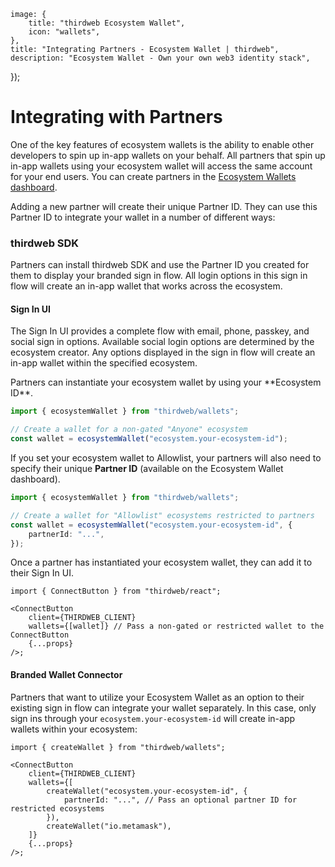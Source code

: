 
	image: {
		title: "thirdweb Ecosystem Wallet",
		icon: "wallets",
	},
	title: "Integrating Partners - Ecosystem Wallet | thirdweb",
	description: "Ecosystem Wallet - Own your own web3 identity stack",
});

# Integrating with Partners

One of the key features of ecosystem wallets is the ability to enable other developers to spin up in-app wallets on your behalf. All partners that spin up in-app wallets using your ecosystem wallet will access the same account for your end users. You can create partners in the [Ecosystem Wallets dashboard](https://thirdweb.com/team/~/~/ecosystem).

Adding a new partner will create their unique Partner ID. They can use this Partner ID to integrate your wallet in a number of different ways:

### thirdweb SDK

Partners can install thirdweb SDK and use the Partner ID you created for them to display your branded sign in flow. All login options in this sign in flow will create an in-app wallet that works across the ecosystem.

#### Sign In UI

The Sign In UI provides a complete flow with email, phone, passkey, and social sign in options. Available social login options are determined by the ecosystem creator. Any options displayed in the sign in flow will create an in-app wallet within the specified ecosystem.

<DocImage src={FullLoginSystem} />

<Steps>
<Step title='Create a Wallet'>
Partners can instantiate your ecosystem wallet by using your **Ecosystem ID**.

```ts
import { ecosystemWallet } from "thirdweb/wallets";

// Create a wallet for a non-gated "Anyone" ecosystem
const wallet = ecosystemWallet("ecosystem.your-ecosystem-id");
```

If you set your ecosystem wallet to Allowlist, your partners will also need to specify their unique **Partner ID** (available on the Ecosystem Wallet dashboard).

```ts
import { ecosystemWallet } from "thirdweb/wallets";

// Create a wallet for "Allowlist" ecosystems restricted to partners
const wallet = ecosystemWallet("ecosystem.your-ecosystem-id", {
	partnerId: "...",
});
```

</Step>

<Step title='Add Ecosystem Wallet to Sign In'>
Once a partner has instantiated your ecosystem wallet, they can add it to their Sign In UI.

```tsx
import { ConnectButton } from "thirdweb/react";

<ConnectButton
	client={THIRDWEB_CLIENT}
	wallets={[wallet]} // Pass a non-gated or restricted wallet to the ConnectButton
	{...props}
/>;
```

</Step>

</Steps>

#### Branded Wallet Connector

Partners that want to utilize your Ecosystem Wallet as an option to their existing sign in flow can integrate your wallet separately. In this case, only sign ins through your `ecosystem.your-ecosystem-id` will create in-app wallets within your ecosystem:

<DocImage src={SingleLoginOption} />

```tsx
import { createWallet } from "thirdweb/wallets";

<ConnectButton
	client={THIRDWEB_CLIENT}
	wallets={[
		createWallet("ecosystem.your-ecosystem-id", {
			partnerId: "...", // Pass an optional partner ID for restricted ecosystems
		}),
		createWallet("io.metamask"),
	]}
	{...props}
/>;
```
